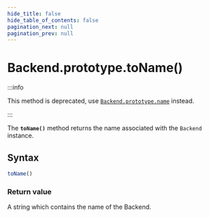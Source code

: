 ```yaml
---
hide_title: false
hide_table_of_contents: false
pagination_next: null
pagination_prev: null
---
```


# Backend.prototype.toName()

:::info

This method is deprecated, use [`Backend.prototype.name`](./name.mdx) instead.

:::

The **`toName()`** method returns the name associated with the `Backend` instance.

## Syntax

```js
toName()
```

### Return value

A string which contains the name of the Backend.
